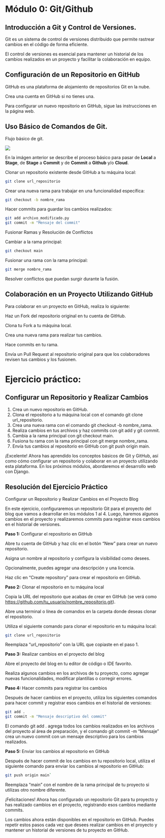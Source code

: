 # Módulo 0: Git/Github

## Introducción a Git y Control de Versiones.

Git es un sistema de control de versiones distribuido que permite
rastrear cambios en el código de forma eficiente.

El control de versiones es esencial para mantener un historial de los
cambios realizados en un proyecto y facilitar la colaboración en equipo.

## Configuración de un Repositorio en GitHub

GitHub es una plataforma de alojamiento de repositorios Git en la nube.

Crea una cuenta en GitHub si no tienes una.

Para configurar un nuevo repositorio en GitHub, sigue las instrucciones
en la página web.

## Uso Básico de Comandos de Git.

Flujo básico de git.

![](images/4f2dcf907fb94594a3776525a5ac7bd5.png)

En la imágen anterior se describe el proceso básico para pasar de
**Local** a **Stage**, de **Stage** a **Commit** y de **Commit** a
**Github** y/o **Cloud**.

Clonar un repositorio existente desde GitHub a tu máquina local:

``` bash
git clone url_repositorio
```

Crear una nueva rama para trabajar en una funcionalidad específica:

``` bash
git checkout -b nombre_rama
```

Hacer commits para guardar los cambios realizados:

``` bash
git add archivo_modificado.py
git commit -m "Mensaje del commit"
```

Fusionar Ramas y Resolución de Conflictos

Cambiar a la rama principal:

``` bash
git checkout main
```

Fusionar una rama con la rama principal:

``` bash
git merge nombre_rama
```

Resolver conflictos que puedan surgir durante la fusión.

## Colaboración en un Proyecto Utilizando GitHub

Para colaborar en un proyecto en GitHub, realiza lo siguiente:

Haz un Fork del repositorio original en tu cuenta de GitHub.

Clona tu Fork a tu máquina local.

Crea una nueva rama para realizar tus cambios.

Hace commits en tu rama.

Envía un Pull Request al repositorio original para que los colaboradores
revisen tus cambios y los fusionen.

# Ejercicio práctico:

## Configurar un Repositorio y Realizar Cambios

1.  Crea un nuevo repositorio en GitHub.
2.  Clona el repositorio a tu máquina local con el comando git clone
    url_repositorio.
3.  Crea una nueva rama con el comando git checkout -b nombre_rama.
4.  Realiza cambios en tus archivos y haz commits con git add y git
    commit.
5.  Cambia a la rama principal con git checkout main.
6.  Fusiona tu rama con la rama principal con git merge nombre_rama.
7.  Envía tus cambios al repositorio en GitHub con git push origin main.

¡Excelente! Ahora has aprendido los conceptos básicos de Git y GitHub,
así como cómo configurar un repositorio y colaborar en un proyecto
utilizando esta plataforma. En los próximos módulos, abordaremos el
desarrollo web con Django.

## Resolución del Ejercicio Práctico

Configurar un Repositorio y Realizar Cambios en el Proyecto Blog

En este ejercicio, configuraremos un repositorio Git para el proyecto
del blog que vamos a dearrollar en los módulos 1 al 4. Luego, haremos
algunos cambios en el proyecto y realizaremos commits para registrar
esos cambios en el historial de versiones.

**Paso 1:** Configurar el repositorio en GitHub

Abre tu cuenta de GitHub y haz clic en el botón "New" para crear un
nuevo repositorio.

Asigna un nombre al repositorio y configura la visibilidad como desees.

Opcionalmente, puedes agregar una descripción y una licencia.

Haz clic en "Create repository" para crear el repositorio en GitHub.

**Paso 2:** Clonar el repositorio en tu máquina local

Copia la URL del repositorio que acabas de crear en GitHub (se verá como
<https://github.com/tu_usuario/nombre_repositorio.git>).

Abre una terminal o línea de comandos en la carpeta donde deseas clonar
el repositorio.

Utiliza el siguiente comando para clonar el repositorio en tu máquina
local:

``` bash
git clone url_repositorio
```

Reemplaza "url_repositorio" con la URL que copiaste en el paso 1.

**Paso 3:** Realizar cambios en el proyecto del blog

Abre el proyecto del blog en tu editor de código o IDE favorito.

Realiza algunos cambios en los archivos de tu proyecto, como agregar
nuevas funcionalidades, modificar plantillas o corregir errores.

**Paso 4:** Hacer commits para registrar los cambios

Después de hacer cambios en el proyecto, utiliza los siguientes comandos
para hacer commit y registrar esos cambios en el historial de versiones:

``` bash
git add .
git commit -m "Mensaje descriptivo del commit"
```

El comando git add . agrega todos los cambios realizados en los archivos
del proyecto al área de preparación, y el comando git commit -m
"Mensaje" crea un nuevo commit con un mensaje descriptivo para los
cambios realizados.

**Paso 5:** Enviar los cambios al repositorio en GitHub

Después de hacer commit de los cambios en tu repositorio local, utiliza
el siguiente comando para enviar los cambios al repositorio en GitHub:

``` bash 
git push origin main` 
```
Reemplaza "main" con el nombre de la rama
principal de tu proyecto si utilizas otro nombre diferente.

¡Felicitaciones! Ahora has configurado un repositorio Git para tu
proyecto y has realizado cambios en el proyecto, registrando esos
cambios mediante commits.

Los cambios ahora están disponibles en el repositorio en GitHub. Puedes
repetir estos pasos cada vez que desees realizar cambios en el proyecto
y mantener un historial de versiones de tu proyecto en GitHub.